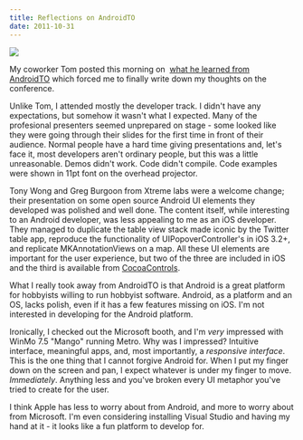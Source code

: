 ```yaml
---
title: Reflections on AndroidTO
date: 2011-10-31
---
```



 ![](./EC27B3D9E44448A0B05F08D4C69E5AE7.jpg)

My coworker Tom posted this morning on&nbsp; [what he learned from AndroidTO](http://tomcreighton.com/2011/10/antenna-headed-stepchild/)&nbsp;which forced me to finally write down my thoughts on the conference.

Unlike Tom, I attended mostly the developer track. I didn't have any expectations, but somehow it wasn't what I expected. Many of the profesional presenters seemed&nbsp;unprepared&nbsp;on stage - some looked like they were going through their slides for the first time in front of their audience. Normal people have a hard time giving presentations and, let's face it, most developers aren't ordinary people, but this was a little unreasonable. Demos didn't work. Code didn't compile. Code examples were shown in 11pt font on the overhead projector.

Tony Wong and Greg Burgoon from Xtreme labs were a welcome change; their presentation on some open source Android UI elements they developed was polished and well done. The content itself, while interesting to an Android developer, was less appealing to me as an iOS developer. They managed to duplicate the table view stack made iconic by the Twitter table app, reproduce the functionality of UIPopoverController's in iOS 3.2+, and replicate MKAnnotationViews on a map. All these UI elements are important for the user experience, but two of the three are included in iOS and the third is available from [CocoaControls](http://cocoacontrols.com/).

What I really took away from AndroidTO is that Android is a great platform for hobbyists willing to run hobbyist software. Android, as a platform and an OS, lacks polish, even if it has a few features missing on iOS.&nbsp;I'm not interested in developing for the Android platform.

Ironically, I checked out the Microsoft booth, and I'm _very_&nbsp;impressed with WinMo 7.5 "Mango" running Metro. Why was I impressed? Intuitive interface, meaningful apps, and, most importantly, a _responsive interface_. This is the one thing that I cannot forgive Android for. When I put my finger down on the screen and pan, I expect whatever is under my finger to move. _Immediately_. Anything less and you've broken every UI metaphor you've tried to create for the user.

I think Apple has less to worry about from Android, and more to worry about from Microsoft. I'm even considering installing Visual Studio and having my hand at it - it looks like a fun platform to develop for.&nbsp;


  